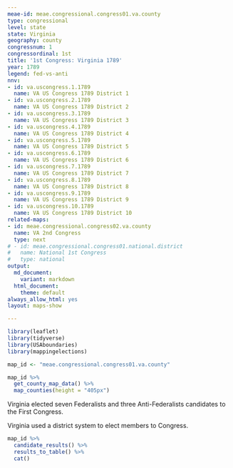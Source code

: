 ```yaml
---
meae-id: meae.congressional.congress01.va.county
type: congressional
level: state
state: Virginia
geography: county
congressnum: 1
congressordinal: 1st
title: '1st Congress: Virginia 1789'
year: 1789
legend: fed-vs-anti
nnv:
- id: va.uscongress.1.1789
  name: VA US Congress 1789 District 1
- id: va.uscongress.2.1789
  name: VA US Congress 1789 District 2
- id: va.uscongress.3.1789
  name: VA US Congress 1789 District 3
- id: va.uscongress.4.1789
  name: VA US Congress 1789 District 4
- id: va.uscongress.5.1789
  name: VA US Congress 1789 District 5
- id: va.uscongress.6.1789
  name: VA US Congress 1789 District 6
- id: va.uscongress.7.1789
  name: VA US Congress 1789 District 7
- id: va.uscongress.8.1789
  name: VA US Congress 1789 District 8
- id: va.uscongress.9.1789
  name: VA US Congress 1789 District 9
- id: va.uscongress.10.1789
  name: VA US Congress 1789 District 10
related-maps:
- id: meae.congressional.congress02.va.county
  name: VA 2nd Congress
  type: next
# - id: meae.congressional.congress01.national.district
#   name: National 1st Congress
#   type: national
output:
  md_document:
    variant: markdown
  html_document:
    theme: default
always_allow_html: yes
layout: maps-show

---
```


```r
library(leaflet)
library(tidyverse)
library(USAboundaries)
library(mappingelections)

map_id <- "meae.congressional.congress01.va.county"
```

<div class="map">

```r
map_id %>%
  get_county_map_data() %>%
  map_counties(height = "405px")
```

</div>

Virginia elected seven Federalists and three Anti-Federalists candidates to the First Congress.

Virginia used a district system to elect members to Congress.

<div class="results-table">

```r
map_id %>%
  candidate_results() %>%
  results_to_table() %>%
  cat()
```

</div>
